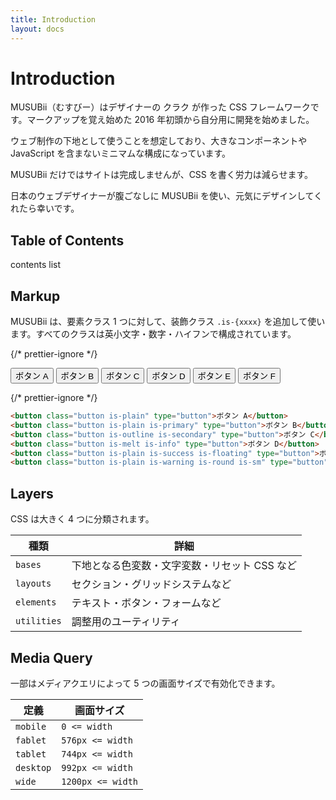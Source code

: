 ```yaml
---
title: Introduction
layout: docs
---
```



# Introduction

MUSUBii（むすびー）はデザイナーの <ExternalLink href="https://twitter.com/Qrac_JP">クラク</ExternalLink> が作った CSS フレームワークです。マークアップを覚え始めた 2016 年初頭から自分用に開発を始めました。

ウェブ制作の下地として使うことを想定しており、大きなコンポーネントや JavaScript を含まないミニマムな構成になっています。

MUSUBii だけではサイトは完成しませんが、CSS を書く労力は減らせます。

日本のウェブデザイナーが腹ごなしに MUSUBii を使い、元気にデザインしてくれたら幸いです。

## Table of Contents

contents list

## Markup

MUSUBii は、要素クラス 1 つに対して、装飾クラス `.is-{xxxx}` を追加して使います。すべてのクラスは英小文字・数字・ハイフンで構成されています。

{/* prettier-ignore */}
<div className="docs-preview">
  <div className="box is-flex is-top is-gap-xs">
    <button className="button is-plain" type="button">ボタン A</button>
    <button className="button is-plain is-primary" type="button">ボタン B</button>
    <button className="button is-outline is-secondary" type="button">ボタン C</button>
    <button className="button is-melt is-info" type="button">ボタン D</button>
    <button className="button is-plain is-success is-floating" type="button">ボタン E</button>
    <button className="button is-plain is-warning is-round is-sm" type="button">ボタン F</button>
  </div>
</div>

{/* prettier-ignore */}
```html
<button class="button is-plain" type="button">ボタン A</button>
<button class="button is-plain is-primary" type="button">ボタン B</button>
<button class="button is-outline is-secondary" type="button">ボタン C</button>
<button class="button is-melt is-info" type="button">ボタン D</button>
<button class="button is-plain is-success is-floating" type="button">ボタン E</button>
<button class="button is-plain is-warning is-round is-sm" type="button">ボタン F</button>
```

## Layers

CSS は大きく 4 つに分類されます。

| 種類        | 詳細                                          |
| ----------- | --------------------------------------------- |
| `bases`     | 下地となる色変数・文字変数・リセット CSS など |
| `layouts`   | セクション・グリッドシステムなど              |
| `elements`  | テキスト・ボタン・フォームなど                |
| `utilities` | 調整用のユーティリティ                        |

## Media Query

一部はメディアクエリによって 5 つの画面サイズで有効化できます。

| 定義      | 画面サイズ        |
| --------- | ----------------- |
| `mobile`  | `0 <= width`      |
| `fablet`  | `576px <= width`  |
| `tablet`  | `744px <= width`  |
| `desktop` | `992px <= width`  |
| `wide`    | `1200px <= width` |
